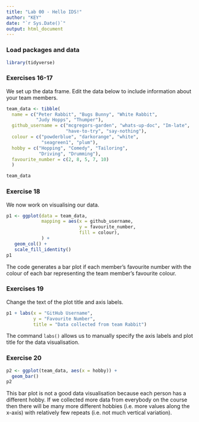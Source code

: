 ```yaml
---
title: "Lab 00 - Hello IDS!"
author: "KEY"
date: "`r Sys.Date()`"
output: html_document
---
```


### Load packages and data

```r
library(tidyverse) 
```

### Exercises 16-17

We set up the data frame. Edit the data below to include information about your team members.

```r
team_data <- tibble(
  name = c("Peter Rabbit", "Bugs Bunny", "White Rabbit", 
           "Judy Hopps", "Thumper"),
  github_username = c("mcgregors-garden", "whats-up-doc", "Im-late", 
                      "have-to-try", "say-nothing"), 
  colour = c("powderblue", "darkorange", "white", 
             "seagreen1", "plum"),
  hobby = c("Hopping", "Comedy", "Tailoring", 
            "Driving", "Drumming"),
  favourite_number = c(2, 8, 5, 7, 10)
  )

team_data
```

### Exercise 18

We now work on visualising our data. 

```r
p1 <- ggplot(data = team_data, 
             mapping = aes(x = github_username, 
                           y = favourite_number,
                           fill = colour), 
             ) +
   geom_col() +
   scale_fill_identity()
p1
```

The code generates a bar plot if each member's favourite number with the colour of each bar representing the team member's favourite colour.


### Exercises 19

Change the text of the plot title and axis labels.

```r
p1 + labs(x = "GitHub Username", 
          y = "Favourite Number",
          title = "Data collected from team Rabbit")
```

The command `labs()` allows us to manually specify the axis labels and plot title for the data visualisation.


### Exercise 20

```r
p2 <- ggplot(team_data, aes(x = hobby)) +
  geom_bar()
p2
```

This bar plot is not a good data visualisation because each person has a different hobby. If we collected more data from everybody on the course then there will be many more different hobbies (i.e. more values along the x-axis) with relatively few repeats (i.e. not much vertical variation).